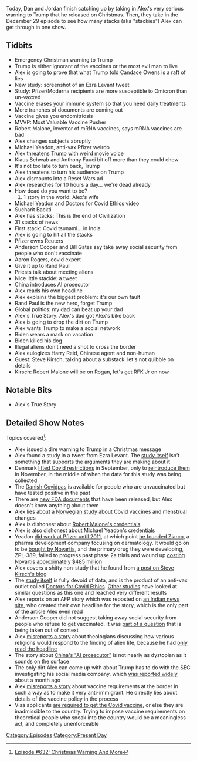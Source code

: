 {{DEFAULTSORT:
    #_EPISODE_0632:Christmas Message and More
}}{{Episode
    | title             = Christmas Message and More
    | caption           = Listen to this episode on [https://knowledgefight.libsyn.com/632-christmas-message-and-more Libsyn] [https://open.spotify.com/episode/4m5LymWo0ScGK40JRqdG8b Spotify], Read the [[Transcript/632: Christmas Message and More|Unofficial Transcript]]
    | episodeNumber     = 632
    | length            = 01:53:38
    | airDate           = December 31, 2021
    | coverageStartDate = December 25, 2021
    | coverageEndDate   = December 29, 2021
    | episodeType       = [[:Category:Present Day|Present Day]]
    | appearance        = [[Candace Owens]], [[Ezra LeVant]], [[Robert Malone]], [[Michael Yeadon]], [[Sucharit Backti]], [[Anderson Cooper]], [[Bill Gates]], [[Aaron Rogers]], [[Rand Paul]], [[Harry Reid]], [[Steve Kirsch]]
    | oocDrop           = Let it be said on my tombstone that I am part of Team Human
    | previousEpisode   = [[631: December 20, 2021]]
    | nextEpisode       = [[633: December 30, 2021]]
}}

{{Stub}}

Today, Dan and Jordan finish catching up by taking in Alex's very serious warning to Trump that he released on Christmas.  Then, they take in the December 29 episode to see how many stacks (aka "stackies") Alex can get through in one show.

==Tidbits==

*Emergency Christman warning to Trump
*Trump is either ignorant of the vaccines or the most evil man to live
*Alex is going to prove that what Trump told Candace Owens is a raft of lies
*New study: screenshot of an Ezra Levant tweet
*Study: Pfizer/Moderna recipients are more susceptible to Omicron than un-vaxxed
*Vaccine erases your immune system so that you need daily treatments
*More tranches of documents are coming out
*Vaccine gives you endomitriosis
*MVVP: Most Valuable Vaccine Pusher
*Robert Malone, inventor of mRNA vaccines, says mRNA vaccines are bad
*Alex changes subjects abruptly
*Michael Yeadon, anti-vax Pfizer weirdo
*Alex threatens Trump with weird movie voice
*Klaus Schwab and Anthony Fauci bit off more than they could chew
*It's not too late to turn back, Trump
*Alex threatens to turn his audience on Trump
*Alex dismounts into a Reset Wars ad
*Alex researches for 10 hours a day... we're dead already
*How dead do you want to be?
*#1 story in the world: Alex's wife
*Michael Yeadon and Doctors for Covid Ethics video
*Sucharit Backti
*Alex has stacks: This is the end of Civilization
*31 stacks of news
*First stack: Covid tsunami... in India
*Alex is going to hit all the stacks
*Pfizer owns Reuters
*Anderson Cooper and Bill Gates say take away social security from people who don't vaccinate
*Aaron Rogers, covid expert
*Give it up to Rand Paul
*Priests talk about meeting aliens
*Nice little stackie: a tweet
*China introduces AI prosecutor
*Alex reads his own headline
*Alex explains the biggest problem: it's our own fault
*Rand Paul is the new hero, forget Trump
*Global politics: my dad can beat up your dad
*Alex's True Story: Alex's dad got Alex's bike back
*Alex is going to drop the dirt on Trump
*Alex wants Trump to make a social network
*Biden wears a mask on vacation
*Biden killed his dog
*Illegal aliens don't need a shot to cross the border
*Alex eulogizes Harry Reid, Chinese agent and non-human
*Guest: Steve Kirsch, talking about a substack: let's not quibble on details
*Kirsch: Robert Malone will be on Rogan, let's get RFK Jr on now

==Notable Bits==

*Alex's True Story

==Detailed Show Notes==

Topics covered<ref>[https://knowledgefight.com/research/2021/12/30/episode-632-christmas-warning-and-more Episode #632: Christmas Warning And More]</ref>:

*Alex issued a dire warning to Trump in a Christmas message
*Alex found a study in a tweet from Ezra Levant. The [https://www.medrxiv.org/content/10.1101/2021.12.20.21267966v2.full-text study itself] isn't something that supports the arguments they are making about it
*Denmark [https://www.nbcnews.com/science/science-news/denmark-lifts-covid-restrictions-crediting-high-vaccine-uptake-rcna1967 lifted Covid restrictions] in September, only to [https://www.politico.eu/article/denmark-tightens-up-as-omicron-spreads-extremely-fast/ reintroduce them] in November, in the middle of when the data for this study was being collected
*The [https://coronasmitte.dk/raad-og-regler/coronapas Danish Covidpas] is available for people who are unvaccinated but have tested positive in the past
*There are [https://phmpt.org/pfizers-documents/ new FDA documents] that have been released, but Alex doesn't know anything about them
*Alex lies about [https://www.fhi.no/en/studies/ungvoksen/increased-incidence-of-menstrual-changes-among-young-women/ a Norwegian study] about Covid vaccines and menstrual changes
*Alex is dishonest about [https://healthfeedback.org/claimreview/the-development-of-mrna-vaccines-was-a-collaborative-effort-robert-malone-contributed-to-their-development-but-he-is-not-their-inventor Robert Malone's credentials]
*Alex is also dishonest about Michael Yeadon's credentials
*Yeadon [https://www.businesswire.com/news/home/20111007005082/en/Pulmatrix-Appoints-Respiratory-and-Allergy-Expert-Michael-Yeadon-PhD-to-Scientific-Advisory-Board did work at Pfizer until 2011], at which point [https://www.forbes.com/sites/johnlamattina/2017/03/15/turning-pfizer-discards-into-novartis-gold-the-story-of-ziarco/?sh=2ddd50d07572 he founded Ziarco], a pharma development company focusing on dermatology. It would go on to be [https://web.archive.org/web/20170506130429/https://www.novartis.com/news/media-releases/novartis-bolsters-innovative-dermatology-portfolio-through-acquisition-ziarco bought by Novartis], and the primary drug they were developing, ZPL-389, failed to progress past phase 2a trials and wound up [https://www.fiercebiotech.com/biotech/novartis-dumps-ziarco-eczema-drug-taking-485m-hit costing Novartis approximately $485 million]
*Alex covers a shitty non-study that he found from [https://stevekirsch.substack.com/p/bhakdiburkhardt-pathology-results a post on Steve Kirsch's blog]
*The [https://doctors4covidethics.org/wp-content/uploads/2021/12/end-covax.pdf study itself] is fully devoid of data, and is the product of an anti-vax outlet called [https://doctors4covidethics.org/doctors-for-covid-ethics-signatories/ Doctors for Covid Ethics]. [https://www.ncbi.nlm.nih.gov/pmc/articles/PMC8482743/ Other studies] have looked at similar questions as this one and reached very different results
*Alex reports on an AFP story which was reposted on [https://www.ndtv.com/world-news/covid-tsunami-will-drive-health-systems-towards-collapse-who-2678540 an Indian news site], who created their own headline for the story, which is the only part of the article Alex even read
*Anderson Cooper did not suggest taking away social security from people who refuse to get vaccinated. It was [https://www.reuters.com/article/factcheck-anderson-cooper-social-securit/fact-check-anderson-cooper-did-not-say-the-unvaccinated-should-be-denied-social-security-benefits-in-clip-with-bill-gates-idUSL1N2TD1GY part of a question] that is being taken out of context
*Alex [https://www.dailymail.co.uk/sciencetech/article-10343387/NASA-enlists-24-theologians-assess-world-react-discovery-alien-life.html misreports a story] about theologians discussing how various religions would respond to the finding of alien life, because he had [https://www.thetimes.co.uk/article/heavens-above-nasa-hires-priest-to-prepare-for-an-alien-discovery-sdczvwgqm only read the headline]
*The story about [https://interestingengineering.com/chinese-scientists-created-an-ai-prosecutor-that-can-press-charges China's "AI prosecutor"] is not nearly as dystopian as it sounds on the surface
*The only dirt Alex can come up with about Trump has to do with the SEC investigating his social media company, which [https://www.theverge.com/2021/12/6/22820389/sec-trump-spac-deal-investigation-truth-social-media-platform-public was reported widely] about a month ago
*Alex [https://www.usnews.com/news/politics/articles/2021-11-23/us-to-require-vaccines-for-all-border-crossers-in-january misreports a story] about vaccine requirements at the border in such a way as to make it very anti-immigrant. He directly lies about details of the vaccine policy in the process
*Visa applicants [https://travel.state.gov/content/travel/en/News/visas-news/changes-to-vaccination-requirements-for-immigrant-visa-applicants.html are required to get the Covid vaccine], or else they are inadmissible to the country. Trying to impose vaccine requirements on theoretical people who sneak into the country would be a meaningless act, and completely unenforceable

[[Category:Episodes]]
[[Category:Present Day]]
